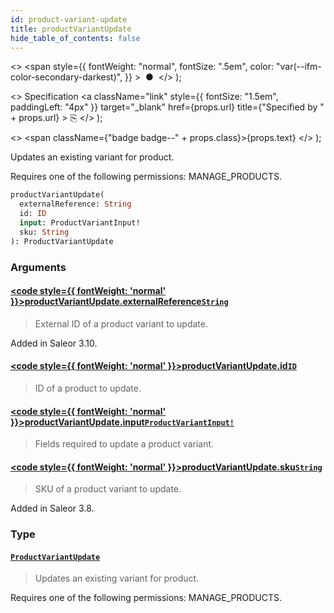 ```yaml
---
id: product-variant-update
title: productVariantUpdate
hide_table_of_contents: false
---
```


  <>
    <span
      style={{
        fontWeight: "normal",
        fontSize: ".5em",
        color: "var(--ifm-color-secondary-darkest)",
      }}
    >
      &nbsp;●&nbsp;
    </span>
  </>
);

  <>
    Specification
    <a
      className="link"
      style={{ fontSize: "1.5em", paddingLeft: "4px" }}
      target="\_blank"
      href={props.url}
      title={"Specified by " + props.url}
    >
      ⎘
    </a>
  </>
);

  <>
    <span className={"badge badge--" + props.class}>{props.text}</span>
  </>
);

Updates an existing variant for product.

Requires one of the following permissions: MANAGE_PRODUCTS.

```graphql
productVariantUpdate(
  externalReference: String
  id: ID
  input: ProductVariantInput!
  sku: String
): ProductVariantUpdate
```

### Arguments

#### [<code style={{ fontWeight: 'normal' }}>productVariantUpdate.<b>externalReference</b></code>](#)<Bullet />[`String`](../../../storefront/miscellaneous/scalars/string) <Badge class="secondary" text="scalar"/>

> External ID of a product variant to update.

Added in Saleor 3.10.

>

#### [<code style={{ fontWeight: 'normal' }}>productVariantUpdate.<b>id</b></code>](#)<Bullet />[`ID`](../../../storefront/miscellaneous/scalars/id) <Badge class="secondary" text="scalar"/>

> ID of a product to update.

#### [<code style={{ fontWeight: 'normal' }}>productVariantUpdate.<b>input</b></code>](#)<Bullet />[`ProductVariantInput!`](../../../storefront/products/inputs/product-variant-input) <Badge class="secondary" text="non-null"/> <Badge class="secondary" text="input"/>

> Fields required to update a product variant.

#### [<code style={{ fontWeight: 'normal' }}>productVariantUpdate.<b>sku</b></code>](#)<Bullet />[`String`](../../../storefront/miscellaneous/scalars/string) <Badge class="secondary" text="scalar"/>

> SKU of a product variant to update.

Added in Saleor 3.8.

>

### Type

#### [`ProductVariantUpdate`](../../../storefront/products/objects/product-variant-update) <Badge class="secondary" text="object"/>

> Updates an existing variant for product.

Requires one of the following permissions: MANAGE_PRODUCTS.

>
